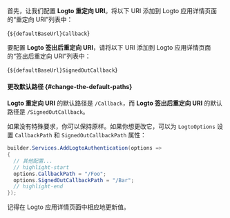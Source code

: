 

<AssumingUrl />

首先，让我们配置 **Logto 重定向 URI**。将以下 URI 添加到 Logto 应用详情页面的“重定向 URI”列表中：

<CodeBlock>{`${defaultBaseUrl}Callback`}</CodeBlock>

要配置 **Logto 签出后重定向 URI**，请将以下 URI 添加到 Logto 应用详情页面的“签出后重定向 URI”列表中：

<CodeBlock>{`${defaultBaseUrl}SignedOutCallback`}</CodeBlock>

#### 更改默认路径 \{#change-the-default-paths}

**Logto 重定向 URI** 的默认路径是 `/Callback`，而 **Logto 签出后重定向 URI** 的默认路径是 `/SignedOutCallback`。

如果没有特殊要求，你可以保持原样。如果你想更改它，可以为 `LogtoOptions` 设置 `CallbackPath` 和 `SignedOutCallbackPath` 属性：

```csharp title="Program.cs"
builder.Services.AddLogtoAuthentication(options =>
{
  // 其他配置...
  // highlight-start
  options.CallbackPath = "/Foo";
  options.SignedOutCallbackPath = "/Bar";
  // highlight-end
});
```

记得在 Logto 应用详情页面中相应地更新值。
